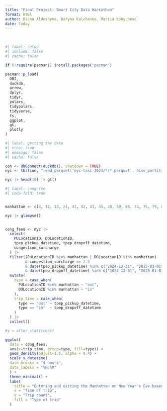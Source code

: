 ```yaml
---
title: "Final Project: Smart City Data Hackathon"
format: html
author: Diana Aldoshyna, Daryna Kalchenko, Mariia Kobycheva
date: today
---
```


<br>

```r
#| label: setup
#| include: false
#| cache: false

if (!require(pacman)) install.packages("pacman")

pacman::p_load(
  DBI,
  duckdb,
  arrow,
  dplyr,
  tidyr,
  polars,
  tidypolars,
  tidyverse,
  fs,
  ggplot,
  gt,
  plotly
)

```

```r
#| label: getting the data
#| echo: true
#| message: false
#| cache: false

con <- dbConnect(duckdb(), shutdown = TRUE)
nyc <- tbl(con, "read_parquet('nyc-taxi-2024/*/*.parquet', hive_partitioning = true)")

nyc |> head(10) |> gt()

```

```r
#| label: cong-fee
#| code-fold: true


manhattan <- c(4, 12, 13, 24, 41, 42, 43, 45, 48, 50, 68, 74, 75, 79, 87, 88, 90, 100, 103, 107, 113, 114, 116, 120, 125, 127, 128, 137, 140, 141, 142, 143, 144, 148, 151, 152, 153, 158, 161, 162, 163, 164, 166, 170, 186, 194, 202, 209, 211, 224, 229, 230, 231, 232, 233, 234, 236, 237, 238, 239, 243, 244, 246, 249, 261, 262, 263)

nyc |> glimpse()
 

cong_fees <- nyc |>
  select(
    PULocationID, DOLocationID,
    tpep_pickup_datetime, tpep_dropoff_datetime,
    congestion_surcharge
  ) |>
  filter((PULocationID %in% manhattan | DOLocationID %in% manhattan) 
         & congestion_surcharge == 2.5
         & date(tpep_pickup_datetime) %in% c("2024-12-31", "2025-01-01")
         & date(tpep_dropoff_datetime) %in% c("2024-12-31", "2025-01-01")) |>
  mutate(
    type = case_when(
      PULocationID %in% manhattan ~ "out",
      DOLocationID %in% manhattan ~ "in"
    ),
    trip_time = case_when(
      type == "out" ~ tpep_pickup_datetime,
      type == "in"  ~ tpep_dropoff_datetime
    )
  ) |>
  collect()

#y = after_stat(count)

ggplot(
  data = cong_fees,
  aes(x=trip_time, group=type, fill=type)) +
  geom_density(adjust=1.5, alpha = 0.4) +
  scale_x_datetime(
  date_breaks = "4 hours",
  date_labels = "%H:%M"
  ) +
  theme_minimal() +
  labs(
    title = "Entering and exiting the Manhattan on New Year's Eve based on congestion surcharge",
    x = "Time of trip",
    y = "Trip count",
    fill = "Type of trip"
  )

```



